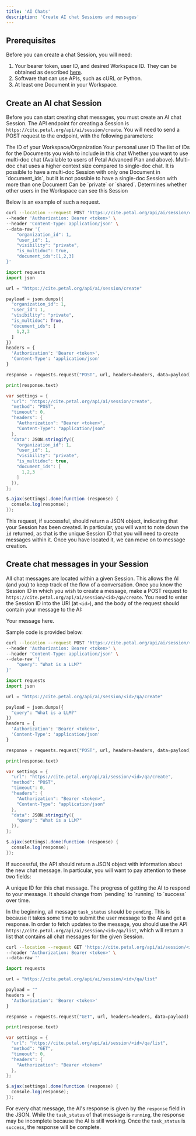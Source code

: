 ```yaml
---
title: 'AI Chats'
description: 'Create AI chat Sessions and messages'
---
```


## Prerequisites

Before you can create a chat Session, you will need:
1. Your bearer token, user ID, and desired Workspace ID. They can be obtained as described [here](/intro/credentials).
2. Software that can use APIs, such as cURL or Python.
3. At least one Document in your Workspace.

## Create an AI chat Session

Before you can start creating chat messages, you must create an AI chat Session. The API endpoint for creating a Session is `https://cite.petal.org/api/ai/session/create`. You will need to send a POST request to the endpoint, with the following parameters:

<ParamField path="organization_id" type="integer">
  The ID of your Workspace/Organization
</ParamField>
<ParamField path="user_id" type="integer">
  Your personal user ID
</ParamField>
<ParamField path="document_ids" type="array">
  The list of IDs for the Documents you wish to include in this chat
</ParamField>
<ParamField path="is_multidoc" type="boolean">
  Whether you want to use multi-doc chat (Available to users of Petal Advanced Plan and above). Multi-doc chat uses a higher context size compared to single-doc chat. It is possible to have a multi-doc Session with only one Document in `document_ids`, but it is not possible to have a single-doc Session with more than one Document
</ParamField>
<ParamField path="visibility" type="string">
  Can be `private` or `shared`. Determines whether other users in the Workspace can see this Session
</ParamField>

Below is an example of such a request.

<CodeGroup>

```bash cURL
curl --location --request POST 'https://cite.petal.org/api/ai/session/create' \
--header 'Authorization: Bearer <token>' \
--header 'Content-Type: application/json' \
--data-raw '{   
    "organization_id": 1,
    "user_id": 1,
    "visibility": "private",
    "is_multidoc": true,
    "document_ids":[1,2,3]
}'
```

```python Python
import requests
import json

url = "https://cite.petal.org/api/ai/session/create"

payload = json.dumps({
  "organization_id": 1,
  "user_id": 1,
  "visibility": "private",
  "is_multidoc": True,
  "document_ids": [
    1,2,3
  ]
})
headers = {
  'Authorization': 'Bearer <token>',
  'Content-Type': 'application/json'
}

response = requests.request("POST", url, headers=headers, data=payload)

print(response.text)
```

```java JavaScript
var settings = {
  "url": "https://cite.petal.org/api/ai/session/create",
  "method": "POST",
  "timeout": 0,
  "headers": {
    "Authorization": "Bearer <token>",
    "Content-Type": "application/json"
  },
  "data": JSON.stringify({
    "organization_id": 1,
    "user_id": 1,
    "visibility": "private",
    "is_multidoc": true,
    "document_ids": [
      1,2,3
    ]
  }),
};

$.ajax(settings).done(function (response) {
  console.log(response);
});
```

</CodeGroup>

This request, if successful, should return a JSON object, indicating that your Session has been created. In particular, you will want to note down the `id` returned, as that is the unique Session ID that you will need to create messages within it. Once you have located it, we can move on to message creation.

## Create chat messages in your Session

All chat messages are located within a given Session. This allows the AI (and you) to keep track of the flow of a conversation. Once you know the Session ID in which you wish to create a message, make a POST request to `https://cite.petal.org/api/ai/session/<id>/qa/create`. You need to enter the Session ID into the URI (at `<id>`), and the body of the request should contain your message to the AI:

<ParamField path="query" type="string">
  Your message here.
</ParamField>

Sample code is provided below.

<CodeGroup>

```bash cURL
curl --location --request POST 'https://cite.petal.org/api/ai/session/<id>/qa/create' \
--header 'Authorization: Bearer <token>' \
--header 'Content-Type: application/json' \
--data-raw '{
    "query": "What is a LLM?"
}'
```

```python Python
import requests
import json

url = "https://cite.petal.org/api/ai/session/<id>/qa/create"

payload = json.dumps({
  "query": "What is a LLM?"
})
headers = {
  'Authorization': 'Bearer <token>',
  'Content-Type': 'application/json'
}

response = requests.request("POST", url, headers=headers, data=payload)

print(response.text)
```

```java JavaScript
var settings = {
  "url": "https://cite.petal.org/api/ai/session/<id>/qa/create",
  "method": "POST",
  "timeout": 0,
  "headers": {
    "Authorization": "Bearer <token>",
    "Content-Type": "application/json"
  },
  "data": JSON.stringify({
    "query": "What is a LLM?"
  }),
};

$.ajax(settings).done(function (response) {
  console.log(response);
});
```

</CodeGroup>

If successful, the API should return a JSON object with information about the new chat message. In particular, you will want to pay attention to these two fields:

<ResponseField name="id" type="integer" required>
  A unique ID for this chat message. 
</ResponseField>
<ResponseField name="task_status" type="string" required>
  The progress of getting the AI to respond to your message. It should change from `pending` to `running` to `success` over time.
</ResponseField>

In the beginning, all message `task_status` should be `pending`. This is because it takes some time to submit the user message to the AI and get a response. In order to fetch updates to the message, you should use the API `https://cite.petal.org/api/ai/session/<id>/qa/list`, which will return a list that contains all chat messages for the given Session. 

<CodeGroup>

```bash cURL
curl --location --request GET 'https://cite.petal.org/api/ai/session/<id>/qa/list' \
--header 'Authorization: Bearer <token>' \
--data-raw ''
```

```python Python
import requests

url = "https://cite.petal.org/api/ai/session/<id>/qa/list"

payload = ""
headers = {
  'Authorization': 'Bearer <token>'
}

response = requests.request("GET", url, headers=headers, data=payload)

print(response.text)
```

```java JavaScript
var settings = {
  "url": "https://cite.petal.org/api/ai/session/<id>/qa/list",
  "method": "GET",
  "timeout": 0,
  "headers": {
    "Authorization": "Bearer <token>"
  },
};

$.ajax(settings).done(function (response) {
  console.log(response);
});
```

</CodeGroup>

For every chat message, the AI's response is given by the `response` field in the JSON. While the `task_status` of that message is `running`, the response may be incomplete because the AI is still working. Once the `task_status` is `success`, the response will be complete.

